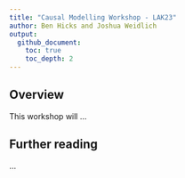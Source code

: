 ```yaml
---
title: "Causal Modelling Workshop - LAK23"
author: Ben Hicks and Joshua Weidlich
output:
  github_document:
    toc: true
    toc_depth: 2
---
```


## Overview

This workshop will ...

## Further reading

...
